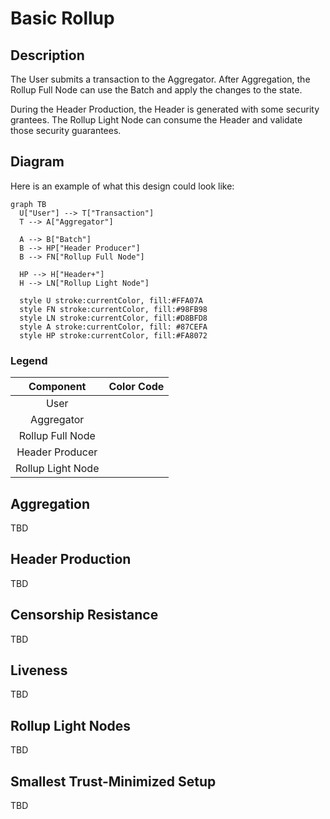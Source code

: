 # Basic Rollup


## Description

The User submits a transaction to the Aggregator. After Aggregation, the Rollup Full Node can use the Batch and apply the changes to the state.

During the Header Production, the Header is generated with some security grantees. The Rollup Light Node can consume the Header and validate those security guarantees.

## Diagram

Here is an example of what this design could look like:

```mermaid
graph TB
  U["User"] --> T["Transaction"]
  T --> A["Aggregator"]
  
  A --> B["Batch"]
  B --> HP["Header Producer"]
  B --> FN["Rollup Full Node"]
  
  HP --> H["Header+"]
  H --> LN["Rollup Light Node"]

  style U stroke:currentColor, fill:#FFA07A
  style FN stroke:currentColor, fill:#98FB98
  style LN stroke:currentColor, fill:#D8BFD8
  style A stroke:currentColor, fill: #87CEFA
  style HP stroke:currentColor, fill:#FA8072
```

### Legend

| Component | Color Code |
|:-:|:-:|
| User | <ColorSwatch hexValue="FFA07A" /> |
| Aggregator | <ColorSwatch hexValue="87CEFA" /> |
| Rollup Full Node | <ColorSwatch hexValue="98FB98" /> |
| Header Producer | <ColorSwatch hexValue="FA8072" /> |
| Rollup Light Node | <ColorSwatch hexValue="D8BFD8" /> |

## Aggregation

TBD

## Header Production

TBD

## Censorship Resistance

TBD

## Liveness

TBD

## Rollup Light Nodes

TBD

## Smallest Trust-Minimized Setup

TBD
